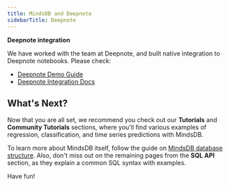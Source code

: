 ```yaml
---
title: MindsDB and Deepnote
sidebarTitle: Deepnote
---
```


<Tip>

**Deepnote integration**

We have worked with the team at Deepnote, and built native integration to
Deepnote notebooks. Please check:

* [Deepnote Demo Guide](https://deepnote.com/project/Machine-Learning-With-SQL-8GDF7bc7SzKlhBLorqoIcw/%2Fmindsdb_demo.ipynb)
* [Deepnote Integration Docs](https://docs.deepnote.com/integrations/mindsdb)

</Tip>

## What's Next?

Now that you are all set, we recommend you check out our **Tutorials** and
**Community Tutorials** sections, where you'll find various examples of
regression, classification, and time series predictions with MindsDB.

To learn more about MindsDB itself, follow the guide on
[MindsDB database structure](/sql/table-structure/). Also, don't miss out on the
remaining pages from the **SQL API** section, as they explain a common SQL
syntax with examples.

Have fun!
